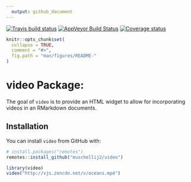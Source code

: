```yaml
---
  output: github_document
---
```


[![Travis build status](https://travis-ci.com/muschellij2/video.svg?branch=master)](https://travis-ci.com/muschellij2/video)
[![AppVeyor Build Status](https://ci.appveyor.com/api/projects/status/github/muschellij2/video?branch=master&svg=true)](https://ci.appveyor.com/project/muschellij2/video)
[![Coverage status](https://codecov.io/gh/muschellij2/video/branch/master/graph/badge.svg)](https://codecov.io/gh/muschellij2/video)
<!-- README.md is generated from README.Rmd. Please edit that file -->

```r
knitr::opts_chunk$set(
  collapse = TRUE,
  comment = "#>",
  fig.path = "man/figures/README-"
)
```
# video Package: 
The goal of `video` is to provide an HTML widget to allow for incorporating videos in an RMarkdown documents.

## Installation

You can install `video` from GitHub with:

```r
# install.packages("remotes")
remotes::install_github("muschellij2/video")
```

```r
library(video)
video("http://vjs.zencdn.net/v/oceans.mp4")
```
